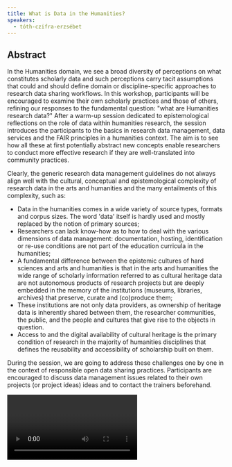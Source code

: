 ```yaml
---
title: What is Data in the Humanities?
speakers:
  - tóth-czifra-erzsébet
---
```

## Abstract

In the Humanities domain, we see a broad diversity of perceptions on what constitutes scholarly data and such perceptions carry tacit assumptions that could and should define domain or discipline-specific approaches to research data sharing workflows. In this workshop, participants will be encouraged to examine their own scholarly practices and those of others, refining our responses to the fundamental question: "what are Humanities research data?" After a warm-up session dedicated to epistemological reflections on the role of data within humanities research, the session introduces the participants to the basics in research data management, data services and the FAIR principles in a humanities context. The aim is to see how all these at first potentially abstract new concepts enable researchers to conduct more effective research if they are well-translated into community practices.

Clearly, the generic research data management guidelines do not always align well with the cultural, conceptual and epistemological complexity of research data in the arts and humanities and the many entailments of this complexity, such as:

* Data in the humanities comes in a wide variety of source types, formats and corpus sizes. The word 'data' itself is hardly used and mostly replaced by the notion of primary sources;
* Researchers can lack know-how as to how to deal with the various dimensions of data management: documentation, hosting, identification or re-use conditions are not part of the education curricula in the humanities;
* A fundamental difference between the epistemic cultures of hard sciences and arts and humanities is that in the arts and humanities the wide range of scholarly information referred to as cultural heritage data are not autonomous products of research projects but are deeply embedded in the memory of the institutions (museums, libraries, archives) that preserve, curate and (co)produce them;
* These institutions are not only data providers, as ownership of heritage data is inherently shared between them, the researcher communities, the public, and the people and cultures that give rise to the objects in question.
* Access to and the digital availability of cultural heritage is the primary condition of research in the majority of humanities disciplines that defines the reusability and accessibility of scholarship built on them.

During the session, we are going to address these challenges one by one in the context of responsible open data sharing practices. Participants are encouraged to discuss data management issues related to their own projects (or project ideas) ideas and to contact the trainers beforehand.

<Video provider="youtube" id="Zqrkf7scGJA">
  Erzsébet Tóth-Czifra - What is data in the humanities?
</Video>

<DownloadLink href="downloads/2.1 Toth-Czifra.pdf" />

<Speakers>
  <Speaker speaker="tóth-czifra-erzsébet" />
</Speakers>

